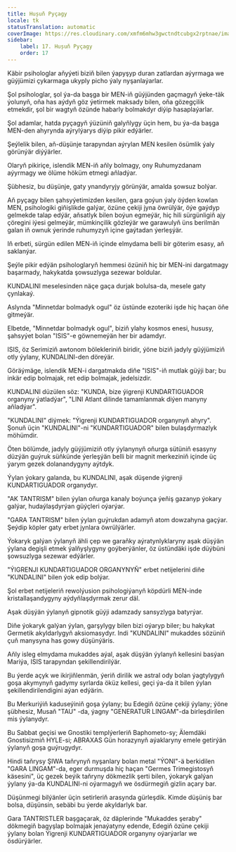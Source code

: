 ```yaml
---
title: Hușuň Pyçagy
locale: tk
statusTranslation: automatic
coverImage: https://res.cloudinary.com/xmfm6mhw3gwctndtcubgx2rptnae/image/upload/v1741354419/small_cover_la_gran_rebelion_28716e29d2.webp
sidebar:
    label: 17. Hușuň Pyçagy
    order: 17
---
```

Käbir psihologlar aňyýeti biziň bilen ýapyşyp duran zatlardan aýyrmaga we güýjümizi çykarmaga ukyply picho ýaly nyşanlaýarlar.

Şol psihologlar, şol ýa-da başga bir MEN-iň güýjünden gaçmagyň ýeke-täk ýolunyň, oňa has aýdyň göz ýetirmek maksady bilen, oňa gözegçilik etmekdir, şol bir wagtyň özünde habarly bolmakdyr diýip hasaplaýarlar.

Şol adamlar, hatda pyçagyň ýüzüniň galyňlygy üçin hem, bu ýa-da başga MEN-den ahyrynda aýrylýarys diýip pikir edýärler.

Şeýlelik bilen, aň-düşünje tarapyndan aýrylan MEN kesilen ösümlik ýaly görünýär diýýärler.

Olaryň pikiriçe, islendik MEN-iň aňly bolmagy, ony Ruhumyzdanam aýyrmagy we ölüme höküm etmegi aňladýar.

Şübhesiz, bu düşünje, gaty ynandyryjy görünýär, amalda şowsuz bolýar.

Aň pyçagy bilen şahsyýetimizden kesilen, gara goýun ýaly öýden kowlan MEN, psihologiki giňişlikde galýar, özüne çekiji jyna öwrülýär, öýe gaýdyp gelmekde talap edýär, aňsatlyk bilen boýun egmeýär, hiç hili sürgünligiň ajy çöregini iýesi gelmeýär, mümkinçilik gözleýär we garawulyň üns berilmän galan iň ownuk ýerinde ruhumyzyň içine gaýtadan ýerleşýär.

Iň erbeti, sürgün edilen MEN-iň içinde elmydama belli bir göterim esasy, aň saklanýar.

Şeýle pikir edýän psihologlaryň hemmesi özüniň hiç bir MEN-ini dargatmagy başarmady, hakykatda şowsuzlyga sezewar boldular.

KUNDALINI meselesinden näçe gaça durjak bolulsa-da, mesele gaty çynlakaý.

Aslynda "Minnetdar bolmadyk ogul" öz üstünde ezoteriki işde hiç haçan öňe gitmeýär.

Elbetde, "Minnetdar bolmadyk ogul", biziň ylahy kosmos enesi, hususy, şahsyýet bolan "ISIS"-e göwnemeýän her bir adamdyr.

ISIS, öz Serimiziň awtonom bölekleriniň biridir, ýöne biziň jadyly güýjümiziň otly ýylany, KUNDALINI-den döreýär.

Göräýmäge, islendik MEN-i dargatmakda diňe "ISIS"-iň mutlak güýji bar; bu inkär edip bolmajak, ret edip bolmajak, jedelsizdir.

KUNDALINI düzülen söz: "KUNDA, bize ýigrenji KUNDARTIGUADOR organyny ýatladýar", "LINI Atlant dilinde tamamlanmak diýen manyny aňladýar".

"KUNDALINI" diýmek: "Ýigrenji KUNDARTIGUADOR organynyň ahyry". Şonuň üçin "KUNDALINI"-ni "KUNDARTIGUADOR" bilen bulaşdyrmazlyk möhümdir.

Öten bölümde, jadyly güýjümiziň otly ýylanynyň oňurga sütüniň esasyny düzýän guýruk süňkünde ýerleşýän belli bir magnit merkeziniň içinde üç ýarym gezek dolanandygyny aýtdyk.

Ýylan ýokary galanda, bu KUNDALINI, aşak düşende ýigrenji KUNDARTIGUADOR organydyr.

"AK TANTRISM" bilen ýylan oňurga kanaly boýunça ýeňiş gazanyp ýokary galýar, hudaýlaşdyrýan güýçleri oýarýar.

"GARA TANTRISM" bilen ýylan guýrukdan adamyň atom dowzahyna gaçýar. Şeýdip köpler gaty erbet jynlara öwrülýärler.

Ýokaryk galýan ýylanyň ähli çep we garaňky aýratynlyklaryny aşak düşýän ýylana degişli etmek ýalňyşlygyny goýberýänler, öz üstündäki işde düýbüni şowsuzlyga sezewar edýärler.

"ÝIGRENJI KUNDARTIGUADOR ORGANYNYŇ" erbet netijelerini diňe "KUNDALINI" bilen ýok edip bolýar.

Şol erbet netijeleriň rewolýusion psihologiýanyň köpdürli MEN-inde kristallaşandygyny aýdyňlaşdyrmak zerur däl.

Aşak düşýän ýylanyň gipnotik güýji adamzady sansyzlyga batyrýar.

Diňe ýokaryk galýan ýylan, garşylygy bilen bizi oýaryp biler; bu hakykat Germetik akyldarlygyň aksiomasydyr. Indi "KUNDALINI" mukaddes sözüniň çuň manysyna has gowy düşünýäris.

Aňly isleg elmydama mukaddes aýal, aşak düşýän ýylanyň kellesini basýan Mariýa, ISIS tarapyndan şekillendirilýär.

Bu ýerde açyk we ikirjiňlenmän, ýeriň dirilik we astral ody bolan ýagtylygyň goşa akymynyň gadymy syrlarda öküz kellesi, geçi ýa-da it bilen ýylan şekillendirilendigini aýan edýärin.

Bu Merkuriýiň kaduseýiniň goşa ýylany; bu Edegiň özüne çekiji ýylany; ýöne şübhesiz, Musaň "TAU" -da, ýagny "GENERATUR LINGAM"-da birleşdirilen mis ýylanydyr.

Bu Sabbat geçisi we Gnostiki templýerleriň Baphometo-sy; Älemdäki Gnostisizmiň HYLE-si; ABRAXAS Gün horazynyň aýaklaryny emele getirýän ýylanyň goşa guýrugydyr.

Hindi taňrysy ŞIWA taňrynyň nyşanlary bolan metal "ÝONI"-ä berkidilen "GARA LINGAM"-da, eger durmuşda hiç haçan "Germes Trimegistosyň käsesini", üç gezek beýik taňryny dökmezlik şerti bilen, ýokaryk galýan ýylany ýa-da KUNDALINI-ni oýarmagyň we ösdürmegiň gizlin açary bar.

Düşünmegi bilýänler üçin setirleriň arasynda gürleşdik. Kimde düşüniş bar bolsa, düşünsin, sebäbi bu ýerde akyldarlyk bar.

Gara TANTRISTLER başgaçarak, öz däplerinde "Mukaddes şeraby" dökmegiň bagyşlap bolmajak jenaýatyny edende, Edegiň özüne çekiji ýylany bolan Ýigrenji KUNDARTIGUADOR organyny oýarýarlar we ösdürýärler.

